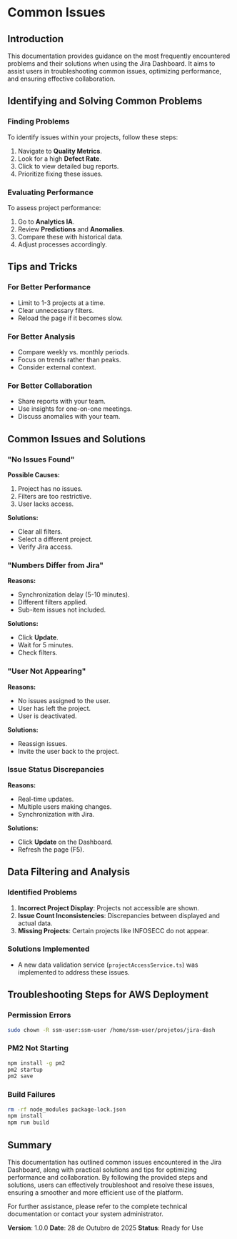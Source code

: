 # Common Issues

## Introduction

This documentation provides guidance on the most frequently encountered problems and their solutions when using the Jira Dashboard. It aims to assist users in troubleshooting common issues, optimizing performance, and ensuring effective collaboration.

## Identifying and Solving Common Problems

### Finding Problems

To identify issues within your projects, follow these steps:

1. Navigate to **Quality Metrics**.
2. Look for a high **Defect Rate**.
3. Click to view detailed bug reports.
4. Prioritize fixing these issues.

### Evaluating Performance

To assess project performance:

1. Go to **Analytics IA**.
2. Review **Predictions** and **Anomalies**.
3. Compare these with historical data.
4. Adjust processes accordingly.

## Tips and Tricks

### For Better Performance

- Limit to 1-3 projects at a time.
- Clear unnecessary filters.
- Reload the page if it becomes slow.

### For Better Analysis

- Compare weekly vs. monthly periods.
- Focus on trends rather than peaks.
- Consider external context.

### For Better Collaboration

- Share reports with your team.
- Use insights for one-on-one meetings.
- Discuss anomalies with your team.

## Common Issues and Solutions

### "No Issues Found"

**Possible Causes:**

1. Project has no issues.
2. Filters are too restrictive.
3. User lacks access.

**Solutions:**

- Clear all filters.
- Select a different project.
- Verify Jira access.

### "Numbers Differ from Jira"

**Reasons:**

- Synchronization delay (5-10 minutes).
- Different filters applied.
- Sub-item issues not included.

**Solutions:**

- Click **Update**.
- Wait for 5 minutes.
- Check filters.

### "User Not Appearing"

**Reasons:**

- No issues assigned to the user.
- User has left the project.
- User is deactivated.

**Solutions:**

- Reassign issues.
- Invite the user back to the project.

### Issue Status Discrepancies

**Reasons:**

- Real-time updates.
- Multiple users making changes.
- Synchronization with Jira.

**Solutions:**

- Click **Update** on the Dashboard.
- Refresh the page (F5).

## Data Filtering and Analysis

### Identified Problems

1. **Incorrect Project Display**: Projects not accessible are shown.
2. **Issue Count Inconsistencies**: Discrepancies between displayed and actual data.
3. **Missing Projects**: Certain projects like INFOSECC do not appear.

### Solutions Implemented

- A new data validation service (`projectAccessService.ts`) was implemented to address these issues.

## Troubleshooting Steps for AWS Deployment

### Permission Errors

```bash
sudo chown -R ssm-user:ssm-user /home/ssm-user/projetos/jira-dash
```

### PM2 Not Starting

```bash
npm install -g pm2
pm2 startup
pm2 save
```

### Build Failures

```bash
rm -rf node_modules package-lock.json
npm install
npm run build
```

## Summary

This documentation has outlined common issues encountered in the Jira Dashboard, along with practical solutions and tips for optimizing performance and collaboration. By following the provided steps and solutions, users can effectively troubleshoot and resolve these issues, ensuring a smoother and more efficient use of the platform.

For further assistance, please refer to the complete technical documentation or contact your system administrator.

**Version**: 1.0.0
**Date**: 28 de Outubro de 2025
**Status**: Ready for Use
